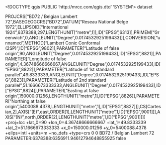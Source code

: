 <!DOCTYPE qgis PUBLIC 'http://mrcc.com/qgis.dtd' 'SYSTEM'>
<qgis version="3.34.7-Prizren">
  <identifier></identifier>
  <parentidentifier></parentidentifier>
  <language></language>
  <type>dataset</type>
  <title></title>
  <abstract></abstract>
  <links/>
  <dates/>
  <fees></fees>
  <encoding></encoding>
  <crs>
    <spatialrefsys nativeFormat="Wkt">
      <wkt>PROJCRS["BD72 / Belgian Lambert 72",BASEGEOGCRS["BD72",DATUM["Reseau National Belge 1972",ELLIPSOID["International 1924",6378388,297,LENGTHUNIT["metre",1]],ID["EPSG",6313]],PRIMEM["Greenwich",0,ANGLEUNIT["Degree",0.0174532925199433]]],CONVERSION["unnamed",METHOD["Lambert Conic Conformal (2SP)",ID["EPSG",9802]],PARAMETER["Latitude of false origin",90,ANGLEUNIT["Degree",0.0174532925199433],ID["EPSG",8821]],PARAMETER["Longitude of false origin",4.36748666666667,ANGLEUNIT["Degree",0.0174532925199433],ID["EPSG",8822]],PARAMETER["Latitude of 1st standard parallel",49.8333339,ANGLEUNIT["Degree",0.0174532925199433],ID["EPSG",8823]],PARAMETER["Latitude of 2nd standard parallel",51.1666673333333,ANGLEUNIT["Degree",0.0174532925199433],ID["EPSG",8824]],PARAMETER["Easting at false origin",150000.01256,LENGTHUNIT["metre",1],ID["EPSG",8826]],PARAMETER["Northing at false origin",5400088.4378,LENGTHUNIT["metre",1],ID["EPSG",8827]]],CS[Cartesian,2],AXIS["(E)",east,ORDER[1],LENGTHUNIT["metre",1,ID["EPSG",9001]]],AXIS["(N)",north,ORDER[2],LENGTHUNIT["metre",1,ID["EPSG",9001]]]]</wkt>
      <proj4>+proj=lcc +lat_0=90 +lon_0=4.36748666666667 +lat_1=49.8333339 +lat_2=51.1666673333333 +x_0=150000.01256 +y_0=5400088.4378 +ellps=intl +units=m +no_defs +type=crs</proj4>
      <srsid>0</srsid>
      <srid>0</srid>
      <authid></authid>
      <description>BD72 / Belgian Lambert 72</description>
      <projectionacronym></projectionacronym>
      <ellipsoidacronym>PARAMETER:6378388:6356911.94612794648855925</ellipsoidacronym>
      <geographicflag>false</geographicflag>
    </spatialrefsys>
  </crs>
  <extent/>
</qgis>
